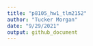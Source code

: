 ```yaml
---
title: "p8105_hw1_tlm2152"
author: "Tucker Morgan"
date: "9/29/2021"
output: github_document
---
```


```r

```
